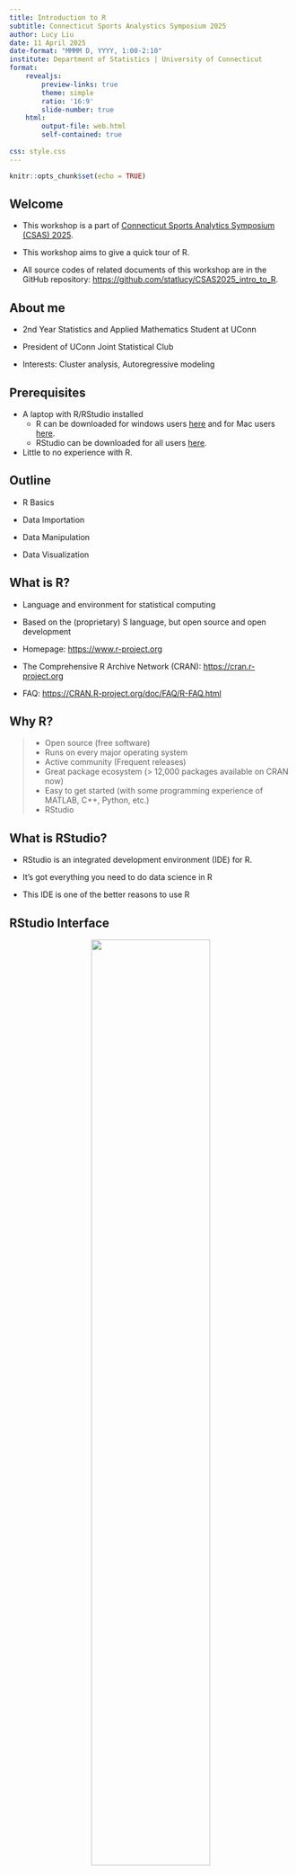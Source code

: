 ```yaml
---
title: Introduction to R
subtitle: Connecticut Sports Analystics Symposium 2025
author: Lucy Liu
date: 11 April 2025
date-format: "MMMM D, YYYY, 1:00-2:10"
institute: Department of Statistics | University of Connecticut
format:
    revealjs:
        preview-links: true
        theme: simple
        ratio: '16:9'
        slide-number: true
    html:
        output-file: web.html
        self-contained: true
    
css: style.css
---
```


```r
knitr::opts_chunk$set(echo = TRUE)
```

## Welcome

* This workshop is a part of [Connecticut Sports Analytics Symposium (CSAS) 2025](https://statds.org/events/csas2025/index.html).

* This workshop aims to give a quick tour of R.

* All source codes of related documents of this workshop are in the GitHub repository: <https://github.com/statlucy/CSAS2025_intro_to_R>.

## About me

* 2nd Year Statistics and Applied Mathematics Student at UConn

* President of UConn Joint Statistical Club

* Interests: Cluster analysis, Autoregressive modeling

## Prerequisites

* A laptop with R/RStudio installed
    * R can be downloaded for windows users [here](https://cran.r-project.org/bin/windows/base/) and for Mac users [here](https://cran.r-project.org/bin/macosx/).
    * RStudio can be downloaded for all users [here](https://www.rstudio.com/products/rstudio/download/).
* Little to no experience with R.

## Outline

* R Basics

* Data Importation

* Data Manipulation

* Data Visualization

## What is R?

* Language and environment for statistical computing

* Based on the (proprietary) S language, but open source and open development

* Homepage: <https://www.r-project.org>

* The Comprehensive R Archive Network (CRAN): <https://cran.r-project.org>

* FAQ: <https://CRAN.R-project.org/doc/FAQ/R-FAQ.html>

## Why R?

> * Open source (free software)
> * Runs on every major operating system
> * Active community (Frequent releases)
> * Great package ecosystem (\> 12,000 packages available on CRAN now)
> * Easy to get started (with some programming experience of MATLAB, C++, Python, etc.)
> * RStudio

## What is RStudio?

* RStudio is an integrated development environment (IDE) for R.

* It’s got everything you need to do data science in R

* This IDE is one of the better reasons to use R

## RStudio Interface

<center>

![](./rstudio_ide.png){#id .class width="65%" height="65%"}

## Get started

Create a new R script using File \> New File \> R Script.

## Basic Computations

You can do basic computations in R, either on the command line (in the console) or by writing things in the script and executing the code in the console.

```r
2 + 3
```

```r
(18/3 + 1*2) ^ (4 - 2) - 6.18273
```

## Assignment Operators

Assign a value to a name using `<-`, `->`, or `=`.

Example:

```r
x = (18/3 + 1*2) ^ (4 - 2) - 6.18273
y = c(1, 3, 6, 9)

x + y
```

* Difference between `<-`/`->` and `=`:
    * `<-` and `->` are the traditional assignment operators in R. They are used to assign values to variables.
    * `=` is also used for assignment, but it's more commonly used within function calls to assign values to arguments.

## Functions

You can also apply functions to objects.

```r
x = runif(n = 20, min= 0, max = 1)
x
```

```r
mean(x)
var(x)
```

## Environment

We've now created two variables, x and y, which exist in the environment. You can see everything in the environment using ls(), or check out the environment pane in RStudio.

```r
ls()
```

## R Project

First, let's create a local R project. Download the R Project files from <(https://github.com/statlucy/CSAS2025_intro_to_R)> and Open Project in R Studio. Your files should appear in the Output pane. Create a new R file.


## Install and Load R Packages

* Install a package syntax:

install.packages("package_name")

* Load a package syntax:

library(package_name)

```r
# install.packages("tidyverse")
library(tidyverse)
```

## Paths

There are two kinds of paths:

* Absolute: a file or folder’s “full address” on your computer

* Relative: directions to a file or folder from your current working directory

```r
getwd()
```

The absolute path to my csv file is

```r
"C:/Users/statl/Documents/GitHub/CSAS2025_intro_to_R/statcast_data.csv"
```

A relative path to the same file as the absolute path above is

```r
"./statcast_data.csv"
```

## Importing data tables

```r
statcast_data = read_csv(file = "./statcast_data.csv")
```

## Data Manipulation using Base R

Check variables.

```r
str(statcast_data)
```

## Check names of variables in the dataset.

```r
names(statcast_data)
```

## Display the first few rows of the dataset.

```r
head(statcast_data)
```

## Display the first 4 columns of the dataset.

```r
statcast_data[, 1:4]
```

## Display the first 4 rows of the dataset.

```r
statcast_data[1:4,]
```

## Data Manipulation using Base R (cont.)

Display values of the variable "player_name".

```r
statcast_data$player_name
```

## Another way to display values

```r
statcast_data[, c("player_name")]
```

## Display the first 10 elements of the variables "player_name" and "game_date".

```r
statcast_data[1:10, c("player_name", "game_date")]
```

## Create a new variable

Create a new variable "release_pos" by adding up values of variables "release_pos_x" and "release_pos_z".

```r
statcast_data$release_pos <- statcast_data$release_pos_x + statcast_data$release_pos_z
```

Display only "release_pos_x", "release_pos_z", and "release_pos" of the updated dataset.

```r
statcast_data[, c("release_pos_x", "release_pos_z", "release_pos")]
```

## dplyr

* The dplyr package can be used to
    * select relevant variables
    * filter out unnecessary obvservations
    * mutate new variables, or change existing ones
    * arrange in an easy to digest format

## Data Manipulation using dplyr

```r
library(dplyr)
```

For a given analysis, you may only need a subset of the columns in a data table; extracting only what you need can helpfully de-clutter, especially when you have large datasets. Select columns using select.

```r
select(statcast_data, pitch_type, game_date, player_name, release_speed)
```

## Select (continued)

You can specify the specify a range of columns to keep:

```r
select(statcast_data, pitch_type:player_name)
```
## Removing columns
You can also specify columns you’d like to remove:

```r
select(statcast_data, -pitch_type)
```

## Select (continued)

You can rename variables as part of this process:

```r
select(statcast_data, GAME_DATE = game_date , PlAyEr_NaMe = player_name)
```

## Rename

If all you want to do is rename something, you can use rename instead of select. This will rename the variables you care about, and keep everything else:

```r
rename(statcast_data, GAME_DATE = game_date , release_SPEED = release_speed, PlAyEr_NaMe = player_name)
```

## Helper functions for select

There are some handy helper functions for select. Read about all of them using **?select_helpers**. For example, starts_with()

```r
select(statcast_data, starts_with("re"))
```
## Ends_with()
```r
select(statcast_data, ends_with("er"))
```

## Filter

Some data tables will include rows you don’t need for your current analysis. Although you could remove specific row numbers using base R, you shouldn’t since this might break if the raw data are updated, and the thought process isn’t transparent.

Instead, you should filter rows based on logical expressions using the filter function. Like select, the first argument to filter is the dataframe you’re filtering; all subsequent arguments are logical expressions.

## Filter (continued)
* You will often filter using comparison operators (\>, \>=, \<, \<=, ==, and !=).
* You may also use %in% to detect if values appear in a set, and is.na() to find missing values.
* The results of comparisons are logical. The statement is TRUE or FALSE depending on the values you compare and can be combined with other comparisons using the logical operators & and \|, or negated using !.

## Filter example

```r
filter(statcast_data, pitch_type == 'FF' & release_speed >= 90)
```

## Omit missing observations

To remove any row with a missing value:

```r
# drop_na(statcast_data) 
```

To remove rows for which a specific column is missing:

```r
drop_na(statcast_data, events) # will remove rows for which events is missing.
```

## More dplyr functions

**Mutate:** To create new columns/add new variables while retaining the old ones, you can use mutate().

**Arrange**: To arrange the rows in your data according to the values in one or more columns, use arrange().

## Pipes

* Piping allows you to tie together a sequence of actions
* “New” to R (2014)
* Comes from the magrittr package; loaded by everything in the tidyverse

## Pipes (continued)

* Sequence of actions to start my days
    * Wake up
    * Brush teeth
    * Do data science
* In “R”, I can nest these actions:

```r
#	happy_jeff = do_ds(brush_teeth(wake_up(asleep_jeff)))
```

## Pipes (continued)

* Alternatively, I could name a bunch of intermediate objects

```r
#   awake_jeff = wake_up(asleep_jeff)
# 	clean_teeth_jeff = brush_teeth(awake_jeff)
# 	happy_jeff = do_ds(clean_teeth_jeff)
```

## Pipes (continued)

* Using pipes is easier to read and understand, and avoids clutter
* Shortcut on Windows: Ctrl + Shift + M
* Shortcut on Mac: Cmd + Shift + M

```r
# happy_jeff = wake_up(asleep_jeff) %>%
#   brush_teeth() %>% 
#   do_ds()
```

* Read "%\>%" as "and then"
* The result of one function gets passed as the first argument to the next one by default, although you can be more specific

## Piping example

```r
statcast_data = 
  read_csv("./statcast_data.csv") %>%
  select(-description) %>%
  mutate(
    pitch_type = str_to_lower(pitch_type)) %>% 
  drop_na(events)

statcast_data
```

## Visualization Using Base R

Base R provides a variety of functions for creating data visualizations without the need for additional packages. This is useful when performing exploratory data analysis.

## Scatter plot in Base R
A scatter plot is useful for visualizing the relationship between two continuous variables.
    
```r
# Sample data
x <- 1:10
y <- x^2

# Create a scatter plot
plot(x, y, main = "Scatter Plot", xlab = "X-axis", ylab = "Y-axis", 
     col = "blue", pch = 19)
```


## Line plot in Base R

Line plots are useful for showing trends over time or ordered categories.

```r
# Create a line plot
plot(x, y, type = "l", main = "Line Plot", xlab = "X-axis", ylab = "Y-axis", 
     col = "red")
```

## Visualization Using Base R (cont.)

Bar plots are used to compare different groups or categories.
    
```r
# Sample data
categories <- c("A", "B", "C", "D")
values <- c(5, 10, 15, 20)

# Create a bar plot
barplot(values, names.arg = categories, main = "Bar Plot", ylab = "Frequency", 
        col = "cyan")
```



## Visualization Using ggplot2
Good visualization is a critical step in data analysis.

`ggplot2` is a widely-used R package for creating high-quality and customizable graphics. It's based on the grammar of graphics, a set of principles for creating consistent and comprehensible visualizations. 

* Installation and loading:

```r
#install.packages("ggplot2")
library(ggplot2)
```

```r
statcast_data <- drop_na(statcast_data, bb_type) 
```

## Basic scatterplot
To create a basic scatterplot, we need to map variables to the X and Y coordinate aesthetics:

```r
ggplot(statcast_data, aes(x = launch_speed, y = launch_angle)) +
  geom_point()
```

## Advanced scatterplot
We can learn about other variables using additional aesthetic mappings.
```r
ggplot(statcast_data, aes(x = launch_speed, y = launch_angle)) + 
  geom_point(aes(color = bb_type))
```

## Labels
```r
ggplot(statcast_data, aes(x = launch_speed, y = launch_angle)) + 
  geom_point(aes(color = bb_type)) +
  labs(
    title = "Batted ball plot",
    x = "Exit velocity of batted ball",
    y = "Launch angle of batted ball",
    caption = "Data from Statcast")
```


## Facet plot
Help see each batted ball type (bb_type) clearer.
```r
ggplot(statcast_data, aes(x = launch_speed, y = launch_angle, color = bb_type)) + 
  geom_point(aes(size = hit_distance_sc), alpha = .5) +
  geom_smooth(se = FALSE) + 
  facet_grid(. ~ bb_type)
```

## Univariate plots
Scatterplots are great, but sometimes you need to carefully understand the distribution of single variables.

Histograms are great for showing the distribution of a dataset.
```r
ggplot(statcast_data, aes(x = launch_speed)) + 
  geom_histogram()
```
## Histogram customization
Can change bin width and set fill color using aesthetic mapping.
```r
ggplot(statcast_data, aes(x = launch_speed, fill = bb_type)) + 
  geom_histogram(binwidth = 2, alpha=0.5)

```

## Density plot
The groups can be hard to see. We can try using density plots.
```r
ggplot(statcast_data, aes(x = launch_speed, fill = bb_type)) + 
  geom_density(aes(color = bb_type), alpha = .4, adjust = .5) +
  geom_rug(aes(color= bb_type))
```

## ggplot boxplot
Box plots are used to show the distribution of a dataset and identify outliers.
```r
ggplot(statcast_data, aes(x = bb_type, y = launch_speed)) + 
  geom_boxplot()
```

## Violin plot

```r
ggplot(statcast_data, aes(x = bb_type, y = launch_speed)) + 
  geom_violin(aes(fill = bb_type), alpha = .5) + 
  stat_summary(fun = "median", color = "blue")
```

## Ridge plot
Ridge plots can be a replacement for both boxplots and violin plots. They’re implemented in the ggridges package, and are nice if you have lots of categories in which the shape of the distribution matters.
```r
# install.packages("ggridges")
library(ggridges)

ggplot(statcast_data, aes(x = launch_speed, y = bb_type)) + 
  geom_density_ridges(scale = .85)
```


## References

[2025 CSAS Intro to R Workshop (this workshop)](https://github.com/statlucy/CSAS2025_intro_to_R)

[2024 UCSAS Intro to R Workshop](https://github.com/fushengyy/UCSAS2024_intro_to_R/blob/main/UCSAS2024_presentation.Rmd)

[R Class Website](https://p8105.com/index.html)

[ggplot2 book](https://ggplot2-book.org/)
